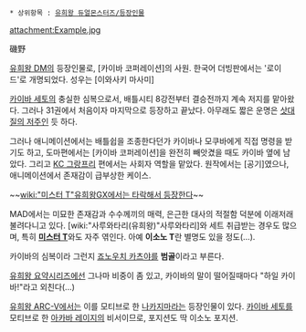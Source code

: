  * 상위항목 : [[유희왕 듀얼몬스터즈/등장인물]]

attachment:Example.jpg

磯野

[[유희왕 DM]]의 등장인물로, [카이바 코퍼레이션]의 사원. 한국어 더빙판에서는 '로이드'로 개명되었다. 성우는 [이와사키 마사미]

[[카이바 세토]]의 충실한 심복으로서, 배틀시티 8강전부터 결승전까지 계속 저지를 맡아왔다. 그러나 31권에서 처음이자 마지막으로 등장하고 끝났다. 아무래도 짧은 운명은 [[삿대질의 저주]]인 듯 하다. 

그러나 애니메이션에서는 배틀쉽을 조종한다던가 카이바나 모쿠바에게 직접 명령을 받기도 하고, 도마편에서는 [카이바 코퍼레이션]을 완전히 빼앗겼을 때도 카이바 옆에 남았다. 그리고 [[KC 그랑프리]] 편에서는 사회자 역할을 맡았다. 원작에서는 [공기]였으나, 애니메이션에서 존재감이 급부상한 케이스.

~~[[wiki:"미스터 T"유희왕GX에서는 타락해서 등장한다]]~~

MAD에서는 미묘한 존재감과 수수께끼의 매력, 은근한 대사의 적절함 덕분에 이래저래 불려다니고 있다. [wiki:"사루와타리(유희왕)"사루와타리]와 세트 취급받는 경우도 많으며, 특히 '''[[미스터 T]]'''와도 자주 엮인다. 아예 '''이소노 T'''란 별명도 있을 정도(…).

카이바의 심복이라 그런지 [[죠노우치 카츠야]]를 '''범골'''이라고 부른다.

[[유희왕 요약시리즈]]에선 그나마 비중이 좀 있고, 카이바의 말이 떨어질때마다 "하일 카이바!"라고 외친다(...)

[[유희왕 ARC-V]]에서는 이를 모티브로 한 [[유희왕 ARC-V/등장인물#s-3|나카지마]]라는 등장인물이 있다. [[카이바 세토]]를 모티브로 한 [[아카바 레이지]]의 비서이므로, 포지션도 딱 이소노 포지션.
